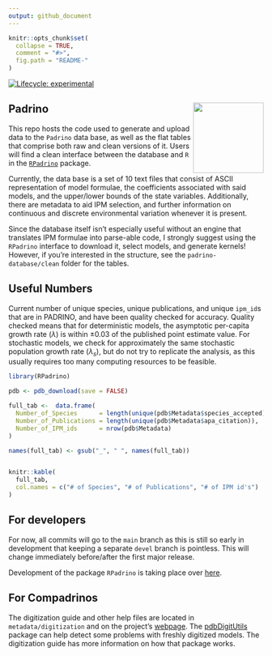 ```yaml
---
output: github_document
---
```


<!-- README.md is generated from README.Rmd. Please edit that file -->

```r
knitr::opts_chunk$set(
  collapse = TRUE,
  comment = "#>",
  fig.path = "README-"
)

```

[![Lifecycle: experimental](https://img.shields.io/badge/lifecycle-experimental-orange.svg)](https://www.tidyverse.org/lifecycle/#experimental) 

## Padrino  <a href='https://padrinoDB.github.io/Padrino'><img src='metadata/pdb_logo.png' align="right" height="139" /></a>


This repo hosts the code used to generate and upload data to the `Padrino` data base, as well as the flat tables that comprise both raw and clean versions of it. Users will find a clean interface between the database and `R` in the [`RPadrino`](https://github.com/padrinoDB/RPadrino) package. 

Currently, the data base is a set of 10 text files that consist of ASCII representation of model formulae, the coefficients associated with said models, and the upper/lower bounds of the state variables. Additionally, there are metadata to aid IPM selection, and further information on continuous and discrete environmental variation whenever it is present. 

Since the database itself isn't especially useful without an engine that translates IPM formulae into parse-able code, I strongly suggest using the `RPadrino` interface to download it, select models, and generate kernels! However, if you're interested in the structure, see the `padrino-database/clean` folder for the tables. 

## Useful Numbers

Current number of unique species, unique publications, and unique `ipm_id`s that are in PADRINO, and have been quality checked for accuracy. Quality checked means that for deterministic models, the asymptotic per-capita growth rate ($\lambda$) is within $\pm 0.03$ of the published point estimate value. For stochastic models, we check for approximately the same stochastic population growth rate ($\lambda_s$), but do not try to replicate the analysis, as this usually requires too many computing resources to be feasible.  

```r

library(RPadrino)

pdb <- pdb_download(save = FALSE)

full_tab <-  data.frame(
  Number_of_Species      = length(unique(pdb$Metadata$species_accepted)), 
  Number_of_Publications = length(unique(pdb$Metadata$apa_citation)),
  Number_of_IPM_ids      = nrow(pdb$Metadata)
)

names(full_tab) <- gsub("_", " ", names(full_tab))


knitr::kable(
  full_tab,
  col.names = c("# of Species", "# of Publications", "# of IPM id's")
)

```

## For developers


For now, all commits will go to the `main` branch as this is still so early in development that keeping a separate `devel` branch is pointless. This will change immediately before/after the first major release.

Development of the package `RPadrino` is taking place over [here](https://github.com/padrinoDB/RPadrino).

## For Compadrinos

The digitization guide and other help files are located in `metadata/digitization` and on the project's [webpage](https://padrinoDB.github.io/Padrino/). The [pdbDigitUtils](https://github.com/padrinoDB/pdbDigitUtils) package can help detect some problems with freshly digitized models. The digitization guide has more information on how that package works.
